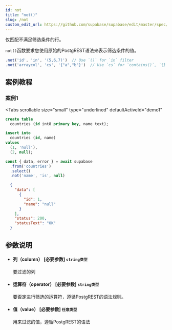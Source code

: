 ```yaml
---
id: not
title: "not()"
slug: /not
custom_edit_url: https://github.com/supabase/supabase/edit/master/spec/supabase_js_v2.yml
---
```


仅匹配不满足筛选条件的行。

`not()`函数要求您使用原始的PostgREST语法来表示筛选条件的值。


```ts
.not('id', 'in', '(5,6,7)')  // Use `()` for `in` filter
.not('arraycol', 'cs', '{"a","b"}')  // Use `cs` for `contains()`, `{}` for array values
```



## 案例教程 

### 案例1 

<Tabs
  scrollable
  size="small"
  type="underlined"
  defaultActiveId="demo1"
>

<TabPanel id="demo1" label="建表">

```sql
create table
  countries (id int8 primary key, name text);

insert into
  countries (id, name)
values
  (1, 'null'),
  (2, null);

```

</TabPanel>

<TabPanel id="demo2" label="使用方法">

```ts
const { data, error } = await supabase
  .from('countries')
  .select()
  .not('name', 'is', null)
```
</TabPanel>

<TabPanel id="demo3" label="返回结果">

```json
  {
    "data": [
      {
        "id": 1,
        "name": "null"
      }
    ],
    "status": 200,
    "statusText": "OK"
  }
```
</TabPanel>
</Tabs>



## 参数说明

<ul className="method-list-group">
  
<li className="method-list-item">
  <h4 className="method-list-item-label">
    <span className="method-list-item-label-name">
      列（column）
    </span>
    <span className="method-list-item-label-badge required">
      [必要参数]
    </span>
    <span className="method-list-item-validation">
      <code>string类型</code>
    </span>
  </h4>
  <div class="method-list-item-description">

要过滤的列

  </div>
  
</li>


<li className="method-list-item">
  <h4 className="method-list-item-label">
    <span className="method-list-item-label-name">
      运算符（operator）
    </span>
    <span className="method-list-item-label-badge required">
      [必要参数]
    </span>
    <span className="method-list-item-validation">
      <code>string类型</code>
    </span>
  </h4>
  <div class="method-list-item-description">

要否定进行筛选的运算符，遵循PostgREST的语法规则。

  </div>
  
</li>


<li className="method-list-item">
  <h4 className="method-list-item-label">
    <span className="method-list-item-label-name">
      值（value）
    </span>
    <span className="method-list-item-label-badge required">
      [必要参数]
    </span>
    <span className="method-list-item-validation">
      <code>任意类型</code>
    </span>
  </h4>
  <div class="method-list-item-description">

用来过滤的值，遵循PostgREST的语法

  </div>
  
</li>

</ul>


